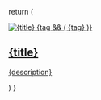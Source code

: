   return (
    <a
      className="block overflow-hidden shadow-lg hover:shadow-xl transition-shadow duration-300 cursor-pointer"
      href={href}
    >
      <div className="relative">
        <img src={img} className="w-full h-48 object-cover" alt={title} />
        {tag && (
  <span className="absolute top-2 left-2 bg-white text-gray-800 text-[10px] font-bold px-1.5 py-0.5 rounded-md border border-gray-200">
    {tag}
  </span>
)}
      </div>
      <div className="p-4">
        <h2 className="text-xl font-bold text-gray-900 dark:text-white mb-2">{title}</h2>
        <p className="text-gray-600 dark:text-gray-400">{description}</p>
      </div>
    </a>
  )
}